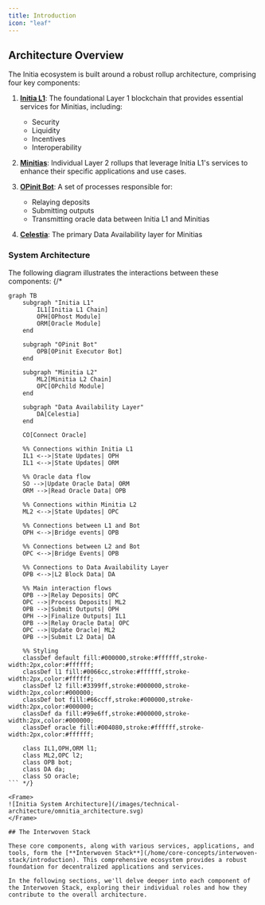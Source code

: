```yaml
---
title: Introduction
icon: "leaf"
---
```


## Architecture Overview

The Initia ecosystem is built around a robust rollup architecture, comprising four key components:

1. **[Initia L1](/home/technical-architecture/initia-l1/introduction)**: The foundational Layer 1 blockchain that provides essential services for Minitias, including:
    - Security
    - Liquidity
    - Incentives
    - Interoperability

2. **[Minitias](/home/technical-architecture/minitias/introduction)**: Individual Layer 2 rollups that leverage Initia L1's services to enhance their specific applications and use cases.

3. **[OPinit Bot](/home/technical-architecture/opinit-framework)**: A set of processes responsible for:
    - Relaying deposits
    - Submitting outputs
    - Transmitting oracle data between Initia L1 and Minitias

4. **[Celestia](https://celestia.org/)**: The primary Data Availability layer for Minitias

### System Architecture

The following diagram illustrates the interactions between these components:
{/* 
```mermaid
graph TB
    subgraph "Initia L1"
        IL1[Initia L1 Chain]
        OPH[OPhost Module]
        ORM[Oracle Module]
    end

    subgraph "OPinit Bot"
        OPB[OPinit Executor Bot]
    end

    subgraph "Minitia L2"
        ML2[Minitia L2 Chain]
        OPC[OPchild Module]
    end

    subgraph "Data Availability Layer"
        DA[Celestia]
    end

    CO[Connect Oracle]

    %% Connections within Initia L1
    IL1 <-->|State Updates| OPH
    IL1 <-->|State Updates| ORM

    %% Oracle data flow
    SO -->|Update Oracle Data| ORM
    ORM -->|Read Oracle Data| OPB

    %% Connections within Minitia L2
    ML2 <-->|State Updates| OPC

    %% Connections between L1 and Bot
    OPH <-->|Bridge events| OPB

    %% Connections between L2 and Bot
    OPC <-->|Bridge Events| OPB

    %% Connections to Data Availability Layer
    OPB <-->|L2 Block Data| DA

    %% Main interaction flows
    OPB -->|Relay Deposits| OPC
    OPC -->|Process Deposits| ML2
    OPB -->|Submit Outputs| OPH
    OPH -->|Finalize Outputs| IL1
    OPB -->|Relay Oracle Data| OPC
    OPC -->|Update Oracle| ML2
    OPB -->|Submit L2 Data| DA

    %% Styling
    classDef default fill:#000000,stroke:#ffffff,stroke-width:2px,color:#ffffff;
    classDef l1 fill:#0066cc,stroke:#ffffff,stroke-width:2px,color:#ffffff;
    classDef l2 fill:#3399ff,stroke:#000000,stroke-width:2px,color:#000000;
    classDef bot fill:#66ccff,stroke:#000000,stroke-width:2px,color:#000000;
    classDef da fill:#99e6ff,stroke:#000000,stroke-width:2px,color:#000000;
    classDef oracle fill:#004080,stroke:#ffffff,stroke-width:2px,color:#ffffff;

    class IL1,OPH,ORM l1;
    class ML2,OPC l2;
    class OPB bot;
    class DA da;
    class SO oracle;
``` */}

<Frame>
![Initia System Architecture](/images/technical-architecture/omnitia_architecture.svg)
</Frame>

## The Interwoven Stack

These core components, along with various services, applications, and tools, form the [**Interwoven Stack**](/home/core-concepts/interwoven-stack/introduction). This comprehensive ecosystem provides a robust foundation for decentralized applications and services.

In the following sections, we'll delve deeper into each component of the Interwoven Stack, exploring their individual roles and how they contribute to the overall architecture.

